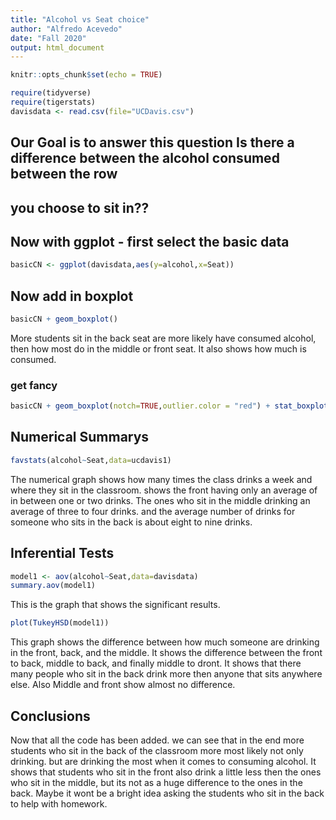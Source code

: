 ```yaml
---
title: "Alcohol vs Seat choice"
author: "Alfredo Acevedo"
date: "Fall 2020"
output: html_document
---
```


```r
knitr::opts_chunk$set(echo = TRUE)
```

```r
require(tidyverse)
require(tigerstats)
davisdata <- read.csv(file="UCDavis.csv")
```
## Our Goal is to answer this question Is there a difference between the alcohol consumed between the row
## you choose to sit in??

## Now with ggplot - first select the basic data

```r
basicCN <- ggplot(davisdata,aes(y=alcohol,x=Seat))
```
## Now add in boxplot

```r
basicCN + geom_boxplot()
```
   
  More students sit in the back seat are more likely have consumed alcohol, then how most do in the middle or front seat. It also shows how much is consumed.    
    
### get fancy  

```r
basicCN + geom_boxplot(notch=TRUE,outlier.color = "red") + stat_boxplot(geom ='errorbar') + labs(title="Fancy notch boxplot \n with 2 lines")
```

## Numerical Summarys 

```r
favstats(alcohol~Seat,data=ucdavis1)
```
  
   The numerical graph shows how many times the class drinks a week and where they sit in the classroom. shows the front having only an average of in between one or two drinks. The ones who sit in the middle drinking an average of three to four drinks. and the average number of drinks for someone who sits in the back is about eight to nine drinks.
  
## Inferential Tests

```r
model1 <- aov(alcohol~Seat,data=davisdata)
summary.aov(model1)
```
  
This is the graph that shows the significant results.  

```r
plot(TukeyHSD(model1))
```
  
  This graph shows the difference between how much someone are drinking in the front, back, and the middle. It shows the difference between the front to back, middle to back, and finally middle to dront. It shows that there many people who sit in the back drink more then anyone that sits anywhere else. Also Middle and front show almost no difference.
   
## Conclusions

Now that all the code has been added. we can see that in the end more students who sit in the back of the classroom more most likely not only drinking. but are drinking the most when it comes to consuming alcohol. It shows that students who sit in the front also drink a little less then the ones who sit in the middle, but its not as a huge difference to the ones in the back. Maybe it wont be a bright idea asking the students who sit in the back to help with homework.

